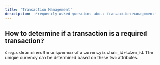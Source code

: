 ```yaml
---
title: 'Transaction Management'
description: 'Frequently Asked Questions about Transaction Management'
---
```


## How to determine if a transaction is a required transaction?

`Cregis` determines the uniqueness of a currency is chain_id+token_id. The unique currency can be determined based on these two attributes.